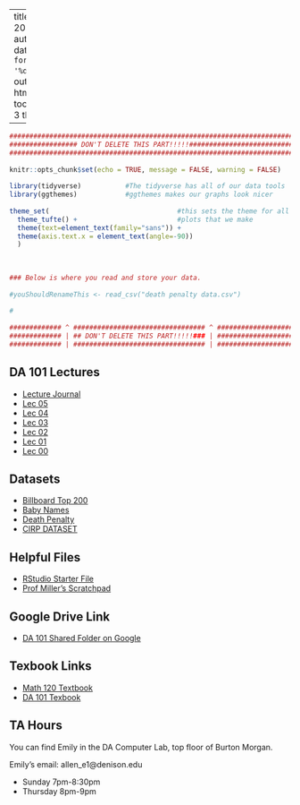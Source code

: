 
---
title: "DA 101 Fall 2019 Homepage"
author: Ali Miller
date: "Updated: `r format(Sys.time(), '%d %B, %Y')`"
output: 
  html_document:
    toc: true
    toc_depth: 3
    theme: yeti
    
      
  
---

```r
###########################################################################
################# DON'T DELETE THIS PART!!!!!##############################
###########################################################################
                                                                          #
knitr::opts_chunk$set(echo = TRUE, message = FALSE, warning = FALSE)      #
                                                                          #
library(tidyverse)           #The tidyverse has all of our data tools     #
library(ggthemes)            #ggthemes makes our graphs look nicer        #
                                                                          # 
theme_set(                                #this sets the theme for all    #
  theme_tufte() +                         #plots that we make             #
  theme(text=element_text(family="sans")) + 
  theme(axis.text.x = element_text(angle=-90))                            #
  )                                                                       #
                                                                          #
                                                                          #
                                                                          #
### Below is where you read and store your data.                          #
                                                                          #
#youShouldRenameThis <- read_csv("death penalty data.csv")
                                                                          #
#
                                                                          #
############# ^ ################################# ^ #######################
############# | ## DON'T DELETE THIS PART!!!!!### | #######################
############# | ################################# | #######################
```



## DA 101 Lectures

- [Lecture Journal](https://millera2.github.io/DA-101/DA-101-Lecture-Journal.html)
- [Lec 05](https://millera2.github.io/DA-101/DA-101-Lec-05.html)
- [Lec 04](https://millera2.github.io/DA-101/DA-101-Lec-04.html)
- [Lec 03](https://millera2.github.io/DA-101/DA-101-Lec-03.html)
- [Lec 02](https://millera2.github.io/DA-101/DA-101-Lec-02.html)
- [Lec 01](https://millera2.github.io/DA-101/DA-101-Lec-01.html)
- [Lec 00](https://millera2.github.io/DA-101/DA-101-Lec-00.html)


## Datasets

- [Billboard Top 200](https://millera2.github.io/Data/billboard.csv)
- [Baby Names](https://drive.google.com/file/d/1W5baem_xOJ9SVlaD_QHnXNdfA9dtBXaS/view?usp=sharing)
- [Death Penalty](https://millera2.github.io/Data/death-penalty-data.csv)
- [CIRP DATASET](https://drive.google.com/file/d/1-FxOfb3-Hm8DPKSpkqlHGZ91154xMW4s/view?usp=sharing)

## Helpful Files

- [RStudio Starter File](https://drive.google.com/file/d/11BeqynZbBAKSgezmbSkNVZTcK_05EuEY/view?usp=sharing)
- [Prof Miller's Scratchpad](https://docs.google.com/document/d/1oSEe98j0aBPkbYyuubEn5ON4mjph3uOzIbeskYLC0y0/edit?usp=sharing)

## Google Drive Link


- [DA 101 Shared Folder on Google](https://drive.google.com/drive/folders/1-gITNFSEY_cUjLh1VShKmUkAr4XCf3Zx?usp=sharing)

## Texbook Links

- [Math 120 Textbook](https://www.openintro.org/stat/textbook.php?stat_book=os)
- [DA 101 Texbook](https://r4ds.had.co.nz)

## TA Hours

You can find Emily in the DA Computer Lab, top floor of Burton Morgan.  


Emily's email: allen_e1@denison.edu

- Sunday 7pm-8:30pm
- Thursday 8pm-9pm


